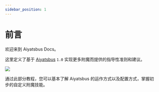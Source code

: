```yaml
---
sidebar_position: 1
---
```


# 前言

欢迎来到 Aiyatsbus Docs。

这里定义了基于 [Aiyatsbus](https://github.com/Micalhl/Aiyatsbus) `1.0` 实现更多附魔而提供的指导性准则和建议。

![](img/Aiyatsbus23.PNG)

通过此部分教程，您可以基本了解 Aiyatsbus 的运作方式以及配置方式，掌握初步的自定义附魔技能。